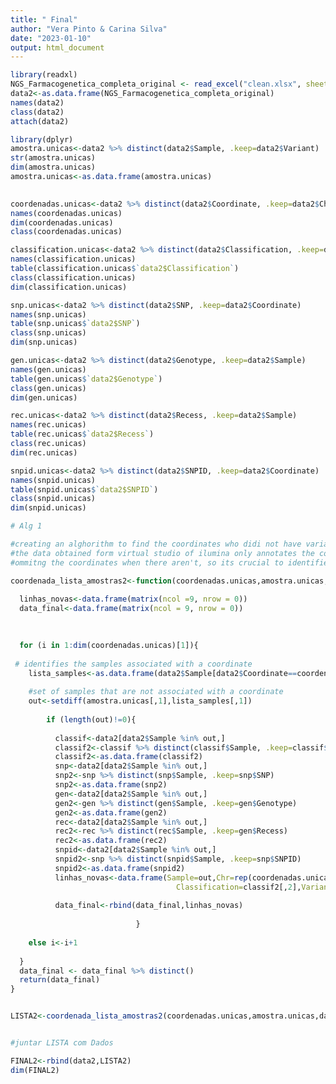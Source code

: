 ---
title: " Final"
author: "Vera Pinto & Carina Silva"
date: "2023-01-10"
output: html_document
---

```{r setup, echo=FALSE}
library(readxl)
NGS_Farmacogenetica_completa_original <- read_excel("clean.xlsx", sheet="clean")
data2<-as.data.frame(NGS_Farmacogenetica_completa_original)
names(data2)
class(data2)
attach(data2)
```

```{r,echo=FALSE}
library(dplyr)
amostra.unicas<-data2 %>% distinct(data2$Sample, .keep=data2$Variant)
str(amostra.unicas)
dim(amostra.unicas)
amostra.unicas<-as.data.frame(amostra.unicas)
                      

coordenadas.unicas<-data2 %>% distinct(data2$Coordinate, .keep=data2$Chr)
names(coordenadas.unicas)
dim(coordenadas.unicas)
class(coordenadas.unicas)

classification.unicas<-data2 %>% distinct(data2$Classification, .keep=data2$Sample)
names(classification.unicas)
table(classification.unicas$`data2$Classification`)
class(classification.unicas)
dim(classification.unicas)

snp.unicas<-data2 %>% distinct(data2$SNP, .keep=data2$Coordinate)
names(snp.unicas)
table(snp.unicas$`data2$SNP`)
class(snp.unicas)
dim(snp.unicas)

gen.unicas<-data2 %>% distinct(data2$Genotype, .keep=data2$Sample)
names(gen.unicas)
table(gen.unicas$`data2$Genotype`)
class(gen.unicas)
dim(gen.unicas)

rec.unicas<-data2 %>% distinct(data2$Recess, .keep=data2$Sample)
names(rec.unicas)
table(rec.unicas$`data2$Recess`)
class(rec.unicas)
dim(rec.unicas)

snpid.unicas<-data2 %>% distinct(data2$SNPID, .keep=data2$Coordinate)
names(snpid.unicas)
table(snpid.unicas$`data2$SNPID`)
class(snpid.unicas)
dim(snpid.unicas)

# Alg 1 

#creating an alghorithm to find the coordinates who didi not have variants identified, working as our 0's
#the data obtained form virtual studio of ilumina only annotates the coordinates whent there is a variant identified
#ommitng the coordinates when there aren't, so its crucial to identified them

coordenada_lista_amostras2<-function(coordenadas.unicas,amostra.unicas,data2) {
  
  linhas_novas<-data.frame(matrix(ncol =9, nrow = 0))
  data_final<-data.frame(matrix(ncol = 9, nrow = 0))
  

  
  for (i in 1:dim(coordenadas.unicas)[1]){
   
 # identifies the samples associated with a coordinate
    lista_samples<-as.data.frame(data2$Sample[data2$Coordinate==coordenadas.unicas[i,1]])
    
    #set of samples that are not associated with a coordinate
    out<-setdiff(amostra.unicas[,1],lista_samples[,1])
    
        if (length(out)!=0){
          
          classif<-data2[data2$Sample %in% out,]
          classif2<-classif %>% distinct(classif$Sample, .keep=classif$Classification)
          classif2<-as.data.frame(classif2)
          snp<-data2[data2$Sample %in% out,]
          snp2<-snp %>% distinct(snp$Sample, .keep=snp$SNP)
          snp2<-as.data.frame(snp2)
          gen<-data2[data2$Sample %in% out,]
          gen2<-gen %>% distinct(gen$Sample, .keep=gen$Genotype)
          gen2<-as.data.frame(gen2)
          rec<-data2[data2$Sample %in% out,]
          rec2<-rec %>% distinct(rec$Sample, .keep=gen$Recess)
          rec2<-as.data.frame(rec2)
          snpid<-data2[data2$Sample %in% out,]
          snpid2<-snp %>% distinct(snpid$Sample, .keep=snp$SNPID)
          snpid2<-as.data.frame(snpid2)
          linhas_novas<-data.frame(Sample=out,Chr=rep(coordenadas.unicas[i,2],length(out)),Coordinate=rep(coordenadas.unicas[i,1],length(out)),
                                     Classification=classif2[,2],Variant=rep(0,length(out)), SNP=rep(snp.unicas[i,1],length(out)), Genotype="hom",Recess=0,SNPID=rep(snpid.unicas[i,1],length(out)))
    
          data_final<-rbind(data_final,linhas_novas)
          
                            } 
    
    else i<-i+1
    
  } 
  data_final <- data_final %>% distinct()
  return(data_final)
}


LISTA2<-coordenada_lista_amostras2(coordenadas.unicas,amostra.unicas,data2)


#juntar LISTA com Dados

FINAL2<-rbind(data2,LISTA2)
dim(FINAL2)
```

